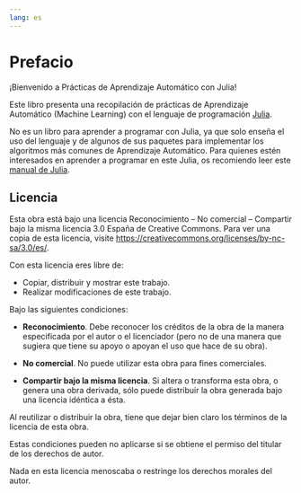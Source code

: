 ```yaml
---
lang: es
---
```


# Prefacio {.unnumbered}

¡Bienvenido a Prácticas de Aprendizaje Automático con Julia!

Este libro presenta una recopilación de prácticas de Aprendizaje Automático (Machine Learning) con el lenguaje de programación [Julia](https://julialang.org/).

No es un libro para aprender a programar con Julia, ya que solo enseña el uso del lenguaje y de algunos de sus paquetes para implementar los algoritmos más comunes de Aprendizaje Automático. Para quienes estén interesados en aprender a programar en este Julia, os recomiendo leer este [manual de Julia](https://aprendeconalf.es/manual-julia/).

## Licencia

Esta obra está bajo una licencia Reconocimiento – No comercial – Compartir bajo la misma licencia 3.0 España de Creative Commons. Para ver una copia de esta licencia, visite [https://creativecommons.org/licenses/by-nc-sa/3.0/es/](https://creativecommons.org/licenses/by-nc-sa/3.0/es/).

Con esta licencia eres libre de:

- Copiar, distribuir y mostrar este trabajo.
- Realizar modificaciones de este trabajo.

Bajo las siguientes condiciones:

- **Reconocimiento**. Debe reconocer los créditos de la obra de la manera especificada por el autor o el licenciador (pero no de una manera que sugiera que tiene su apoyo o apoyan el uso que hace de su obra).

- **No comercial**. No puede utilizar esta obra para fines comerciales.

- **Compartir bajo la misma licencia**. Si altera o transforma esta obra, o genera una obra derivada, sólo puede distribuir la obra generada bajo una licencia idéntica a ésta.

Al reutilizar o distribuir la obra, tiene que dejar bien claro los términos de la licencia de esta obra.

Estas condiciones pueden no aplicarse si se obtiene el permiso del titular de los derechos de autor.

Nada en esta licencia menoscaba o restringe los derechos morales del autor.
